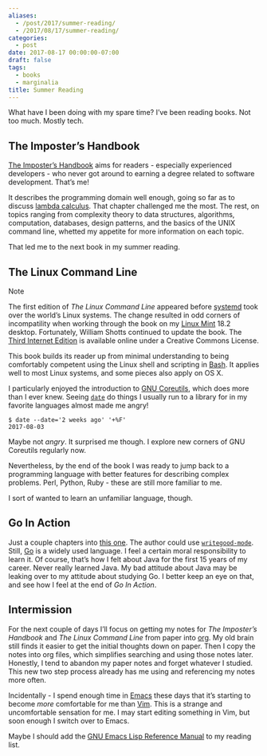 ```yaml
---
aliases:
  - /post/2017/summer-reading/
  - /2017/08/17/summer-reading/
categories:
  - post
date: 2017-08-17 00:00:00-07:00
draft: false
tags:
  - books
  - marginalia
title: Summer Reading
---
```


What have I been doing with my spare time? I’ve been reading books. Not too
much. Mostly tech.

## The Imposter’s Handbook

[The Imposter’s Handbook]: https://bigmachine.io/products/the-imposters-handbook/

[The Imposter’s Handbook][] aims for readers - especially experienced developers -
who never got around to earning a degree related to software development.
That’s me!

[lambda calculus]: https://en.wikipedia.org/wiki/Lambda_calculus

It describes the programming domain well enough, going so far as to discuss
[lambda calculus][]. That chapter challenged me the most. The rest, on topics
ranging from complexity theory to data structures, algorithms, computation,
databases, design patterns, and the basics of the UNIX command line, whetted my
appetite for more information on each topic.

That led me to the next book in my summer reading.

## The Linux Command Line

[systemd]: https://freedesktop.org/wiki/Software/systemd/
[Linux Mint]: https://linuxmint.com/
[Third Internet Edition]: http://linuxcommand.org/tlcl.php

<aside class="admonition note">
<p class="admonition-title">Note</p>

The first edition of *The Linux Command Line* appeared before [systemd][] took
over the world’s Linux systems. The change resulted in odd corners of
incompatility when working through the book on my [Linux Mint][] 18.2 desktop.
Fortunately, William Shotts continued to update the book. The [Third Internet
Edition][] is available online under a Creative Commons License.

</aside>

[Bash]: https://www.gnu.org/software/bash/

This book builds its reader up from minimal understanding to being comfortably
competent using the Linux shell and scripting in [Bash][]. It applies well to
most Linux systems, and some pieces also apply on OS X.

[GNU Coreutils]: https://www.gnu.org/software/coreutils/coreutils.html
[`date`]: https://www.gnu.org/software/coreutils/manual/html_node/date-invocation.html#date-invocation

I particularly enjoyed the introduction to [GNU Coreutils][], which does more
than I ever knew. Seeing [`date`][] do things I usually run to a library for in
my favorite languages almost made me angry!

    $ date --date='2 weeks ago' '+%F'
    2017-08-03

Maybe not *angry*. It surprised me though. I explore new corners of GNU
Coreutils regularly now.

Nevertheless, by the end of the book I was ready to jump back to a programming
language with better features for describing complex problems. Perl, Python,
Ruby - these are still more familiar to me.

I sort of wanted to learn an unfamiliar language, though.

## Go In Action

[this one]: https://www.manning.com/books/go-in-action
[`writegood-mode`]: /post/2017/08/emacs-writegood-mode/
[Go]: https://golang.org/

Just a couple chapters into [this one][]. The author could use
[`writegood-mode`][]. Still, [Go][] is a widely used language. I feel a certain
moral responsibility to learn it. Of course, that’s how I felt about Java for
the first 15 years of my career. Never really learned Java. My bad attitude
about Java may be leaking over to my attitude about studying Go. I better keep
an eye on that, and see how I feel at the end of *Go In Action*.

## Intermission

[org]: /tags/orgmode

For the next couple of days I’ll focus on getting my notes for *The Imposter’s
Handbook* and *The Linux Command Line* from paper into [org]. My old brain still
finds it easier to get the initial thoughts down on paper. Then I copy the notes
into org files, which simplifies searching and using those notes later.
Honestly, I tend to abandon my paper notes and forget whatever I studied. This
new two step process already has me using and referencing my notes more often.

[Emacs]: /tags/emacs
[Vim]: https://vim.org

Incidentally - I spend enough time in [Emacs][] these days that it’s starting to
become *more* comfortable for me than [Vim][]. This is a strange and
uncomfortable sensation for me. I may start editing something in Vim, but soon
enough I switch over to Emacs.

[GNU Emacs Lisp Reference Manual]: https://www.gnu.org/software/emacs/manual/elisp.html

Maybe I should add the [GNU Emacs Lisp Reference Manual][] to my reading list.
